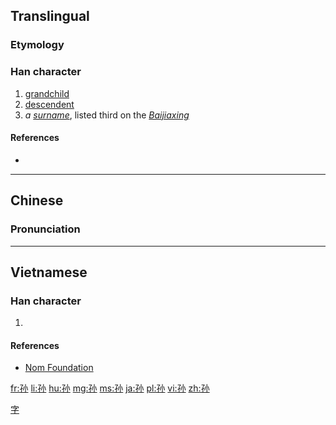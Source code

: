 {{also|孫}}
==Translingual==

===Etymology===
{{Han simp|孫|f=系|t=小}}

===Han character===
{{Han char|rn=39|rad=子|as=03|sn=6|four=|canj=弓木火 (NDF)|ids=⿰[[子]][[小]]}}

# [[grandchild]]
# [[descendent]]
# ''a [[surname]]'', listed third on the ''[[:w:Baijiaxing|Baijiaxing]]''

====References====
* {{Han ref|kx=0278.041|hdz=21010.010|uh=5B59|ud=23385}}

----

==Chinese==
{{zh-hanzi-box|孙|[[孫]]}}

===Pronunciation===
{{zh-pron
|m=sūn,Sūn
|c=syun1
|h=pfs=sûn
|mn=sun
|mc=y
|oc=y
|ma=
|cat=n,pn
}}

[[Category:Mandarin surnames|字]]

----

==Vietnamese==

===Han character===
{{vi-readings|rs=子03| hanviet = tôn}}

# {{defn|lang=vi|sort=子03}}

====References====
*[http://nomfoundation.org/common/nom_details.php?codepoint=5b59 Nom Foundation]

[[fr:孙]]
[[li:孙]]
[[hu:孙]]
[[mg:孙]]
[[ms:孙]]
[[ja:孙]]
[[pl:孙]]
[[vi:孙]]
[[zh:孙]]